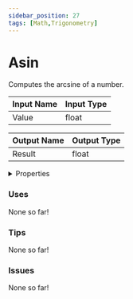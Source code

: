 ```yaml
---
sidebar_position: 27
tags: [Math,Trigonometry]
---
```


# Asin

Computes the arcsine of a number.




<EsbSvg />

| Input Name | Input Type |
|-----------|-----------|
| Value | float |

| Output Name | Output Type |
|-----------|-----------|
| Result | float |


<details>
  <summary>Properties</summary>
  <div>
    <div>
    <table>
      <thead>
        <tr>
          <th>Is beta required?</th>
          <th>❌</th>
        </tr>
        <tr>
          <th>Is this chip a trolling risk?</th>
          <th>❌</th>
        </tr>
        <tr>
          <th>Chip UUID</th>
          <th>aaa4e58f-16df-426a-b7a7-a654eab97037</th>
        </tr>
      </thead>
    </table>
    </div>
  </div>
</details>

### Uses

None so far!

### Tips

None so far!

### Issues

None so far!